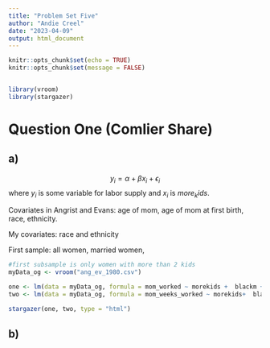 ```yaml
---
title: "Problem Set Five"
author: "Andie Creel"
date: "2023-04-09"
output: html_document
---
```


```r
knitr::opts_chunk$set(echo = TRUE)
knitr::opts_chunk$set(message = FALSE)


library(vroom)
library(stargazer)
```

# Question One (Comlier Share)

## a)

$$y_i = \alpha +\beta x_i + \epsilon_i$$
where $y_i$ is some variable for labor supply and $x_i$ is $more_kids$. 

Covariates in Angrist and Evans: age of mom, age of mom at first birth, race, ethnicity. 

My covariates: race and ethnicity

First sample: all women, married women, 


```r

#first subsample is only women with more than 2 kids 
myData_og <- vroom("ang_ev_1980.csv")

one <- lm(data = myData_og, formula = mom_worked ~ morekids +  blackm + hispm + whitem)
two <- lm(data = myData_og, formula = mom_weeks_worked ~ morekids+  blackm + hispm + whitem)

stargazer(one, two, type = "html")

```



## b) 
